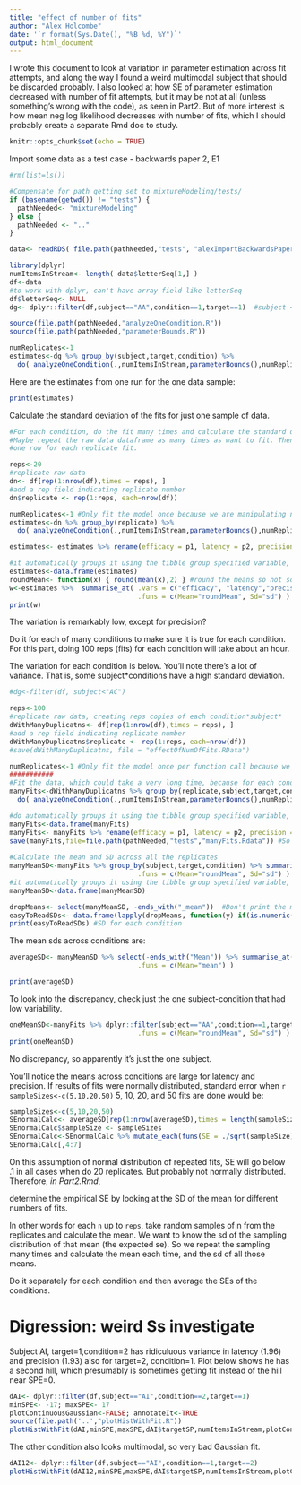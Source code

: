 ```yaml
---
title: "effect of number of fits"
author: "Alex Holcombe"
date: '`r format(Sys.Date(), "%B %d, %Y")`'
output: html_document
---
```


I wrote this document to look at variation in parameter estimation across fit attempts, and along the way I found a weird multimodal subject that should be discarded probably. I also looked at how SE of parameter estimation decreased with number of fit attempts, but it may be not at all (unless something's wrong with the code), as seen in Part2. But of more interest is how mean neg log likelihood decreases with number of fits, which I should probably create a separate Rmd doc to study.

```r
knitr::opts_chunk$set(echo = TRUE)
```

Import some data as a test case - backwards paper 2, E1

```r
#rm(list=ls())

#Compensate for path getting set to mixtureModeling/tests/
if (basename(getwd()) != "tests") {
  pathNeeded<- "mixtureModeling"
} else { 
  pathNeeded <- ".." 
}

data<- readRDS( file.path(pathNeeded,"tests", "alexImportBackwardsPaper2E1.Rdata") ) #.mat file been preprocessed into melted long dataframe
```


```r

library(dplyr)
numItemsInStream<- length( data$letterSeq[1,] )  
df<-data
#to work with dplyr, can't have array field like letterSeq
df$letterSeq<- NULL
dg<- dplyr::filter(df,subject=="AA",condition==1,target==1)  #subject < "AC") #Otherwise will take long time to run the preliminary examples 

source(file.path(pathNeeded,"analyzeOneCondition.R"))
source(file.path(pathNeeded,"parameterBounds.R"))

numReplicates<-1
estimates<-dg %>% group_by(subject,target,condition) %>% 
  do( analyzeOneCondition(.,numItemsInStream,parameterBounds(),numReplicates) )
```

Here are the estimates from one run for the one data sample:
```r
print(estimates)
```

Calculate the standard deviation of the fits for just one sample of data. 

```r

#For each condition, do the fit many times and calculate the standard deviation
#Maybe repeat the raw data dataframe as many times as want to fit. Then group by *replicate* and so get
#one row for each replicate fit.

reps<-20
#replicate raw data
dn<- df[rep(1:nrow(df),times = reps), ]
#add a rep field indicating replicate number
dn$replicate <- rep(1:reps, each=nrow(df))

numReplicates<-1 #Only fit the model once because we are manipulating number of fits with reps
estimates<-dn %>% group_by(replicate) %>% 
  do( analyzeOneCondition(.,numItemsInStream,parameterBounds(),numReplicates) )

estimates<- estimates %>% rename(efficacy = p1, latency = p2, precision = p3)

#it automatically groups it using the tibble group specified variable, so get rid of that by changing to dataframe
estimates<-data.frame(estimates)
roundMean<- function(x) { round(mean(x),2) } #round the means so not so long to read
w<-estimates %>%  summarise_at( .vars = c("efficacy", "latency","precision"),
                                .funs = c(Mean="roundMean", Sd="sd") )
print(w)

```

The variation is remarkably low, except for precision?

Do it for each of many conditions to make sure it is true for each condition. 
For this part, doing 100 reps (fits) for each condition will take about an hour.

The variation for each condition is below. You'll note there's a lot of variance. That is, some subject*conditions have a high standard deviation.

```r

#dg<-filter(df, subject<"AC")

reps<-100
#replicate raw data, creating reps copies of each condition*subject*
dWithManyDuplicatns<- df[rep(1:nrow(df),times = reps), ]
#add a rep field indicating replicate number
dWithManyDuplicatns$replicate <- rep(1:reps, each=nrow(df))
#save(dWithManyDuplicatns, file = "effectOfNumOfFits.RData")

numReplicates<-1 #Only fit the model once per function call because we are manipulating number of fits with reps, not numReplicates
###########
#Fit the data, which could take a very long time, because for each condition there are reps duplications
manyFits<-dWithManyDuplicatns %>% group_by(replicate,subject,target,condition) %>% 
  do( analyzeOneCondition(.,numItemsInStream,parameterBounds(),numReplicates) )

#do automatically groups it using the tibble group specified variable, so get rid of that by changing to dataframe
manyFits<-data.frame(manyFits)
manyFits<- manyFits %>% rename(efficacy = p1, latency = p2, precision = p3)
save(manyFits,file=file.path(pathNeeded,"tests","manyFits.Rdata")) #So can be used by Part2 to sample different subsets to get a sense of SD of mean for different subset sizes
  
#Calculate the mean and SD across all the replicates
manyMeanSD<-manyFits %>% group_by(subject,target,condition) %>% summarise_at( .vars = c("efficacy", "latency","precision"),
                                .funs = c(Mean="roundMean", Sd="sd") )
#it automatically groups it using the tibble group specified variable, so get rid of that by changing to dataframe
manyMeanSD<-data.frame(manyMeanSD)

dropMeans<- select(manyMeanSD, -ends_with("_mean"))  #Don't print the means as then can't see important stuff in single line
easyToReadSDs<- data.frame(lapply(dropMeans, function(y) if(is.numeric(y)) round(y, 2) else y)) #round numeric columns
print(easyToReadSDs) #SD for each condition
```

The mean sds across conditions are:
```r

averageSD<- manyMeanSD %>% select(-ends_with("Mean")) %>% summarise_at( .vars = c("efficacy_Sd", "latency_Sd","precision_Sd"),
                                .funs = c(Mean="mean") )

print(averageSD)
```

To look into the discrepancy, check just the one subject-condition that had low variability.

```r

oneMeanSD<-manyFits %>% dplyr::filter(subject=="AA",condition==1,target==1) %>% summarise_at( .vars = c("efficacy", "latency","precision"),
                                .funs = c(Mean="roundMean", Sd="sd") )
print(oneMeanSD)
```

No discrepancy, so apparently it's just the one subject.

You'll notice the means across conditions are large for latency and precision. If results of fits were normally distributed, standard error when `r sampleSizes<-c(5,10,20,50)` 5, 10, 20, and 50 fits are done would be:

```r
sampleSizes<-c(5,10,20,50)
SEnormalCalc<- averageSD[rep(1:nrow(averageSD),times = length(sampleSizes)), ]
SEnormalCalc$sampleSize <- sampleSizes
SEnormalCalc<-SEnormalCalc %>% mutate_each(funs(SE = ./sqrt(sampleSize)), -sampleSize)
SEnormalCalc[,4:7]
```

On this assumption of normal distribution of repeated fits, SE will go below .1 in all cases when do 20 replicates. But probably not normally distributed. Therefore, *in Part2.Rmd*,

determine the empirical SE by looking at the SD of the mean for different numbers of fits.

In other words for each `n` up to `reps`, take random samples of n from the replicates and
calculate the mean. We want to know the sd of the sampling distribution of that mean (the expected se). So we repeat the sampling many times and calculate the mean each time, and the sd of all those means.

Do it separately for each condition and then average the SEs of the conditions.

# Digression: weird Ss investigate

Subject AI, target=1,condition=2 has ridiculuous variance in latency (1.96) and precision (1.93) also for target=2, condition=1.  Plot below shows he has a second hill, which presumably is sometimes getting fit instead of the hill near SPE=0.

```r

dAI<- dplyr::filter(df,subject=="AI",condition==2,target==1)  
minSPE<- -17; maxSPE<- 17
plotContinuousGaussian<-FALSE; annotateIt<-TRUE
source(file.path('..',"plotHistWithFit.R"))
plotHistWithFit(dAI,minSPE,maxSPE,dAI$targetSP,numItemsInStream,plotContinuousGaussian,annotateIt)
```
The other condition also looks multimodal, so very bad Gaussian fit.
```r
dAI12<- dplyr::filter(df,subject=="AI",condition==1,target==2)  
plotHistWithFit(dAI12,minSPE,maxSPE,dAI$targetSP,numItemsInStream,plotContinuousGaussian,annotateIt)
```
